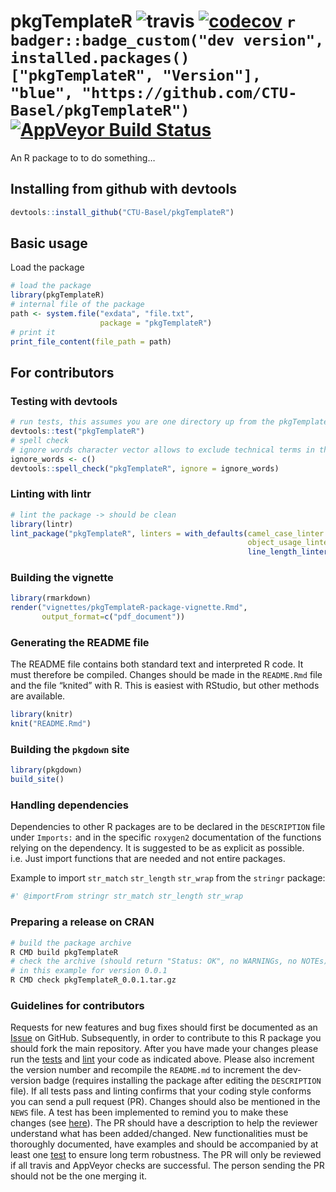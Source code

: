 
<!-- README.md is generated from README.Rmd. Please edit that file -->


# pkgTemplateR ![travis](https://api.travis-ci.com/CTU-Basel/pkgTemplateR.svg?branch=master) [![codecov](https://codecov.io/github/CTU-Basel/pkgTemplateR/branch/master/graphs/badge.svg)](https://codecov.io/github/CTU-Basel/pkgTemplateR) `r badger::badge_custom("dev version", installed.packages()["pkgTemplateR", "Version"], "blue", "https://github.com/CTU-Basel/pkgTemplateR")` [![AppVeyor Build Status](https://ci.appveyor.com/api/projects/status/github/CTU-Basel/pkgTemplateR?branch=master&svg=true)](https://ci.appveyor.com/project/CTU-Basel/pkgTemplateR)


An R package to to do something...

## Installing from github with devtools

```r
devtools::install_github("CTU-Basel/pkgTemplateR")
```

## Basic usage
Load the package
```r
# load the package
library(pkgTemplateR)
# internal file of the package
path <- system.file("exdata", "file.txt",
                    package = "pkgTemplateR")
# print it
print_file_content(file_path = path)
```

## For contributors
### Testing with devtools

```r
# run tests, this assumes you are one directory up from the pkgTemplateR dir
devtools::test("pkgTemplateR")
# spell check
# ignore words character vector allows to exclude technical terms in the check
ignore_words <- c()
devtools::spell_check("pkgTemplateR", ignore = ignore_words)
```

### Linting with lintr

```r
# lint the package -> should be clean
library(lintr)
lint_package("pkgTemplateR", linters = with_defaults(camel_case_linter = NULL,
                                                     object_usage_linter = NULL,
                                                     line_length_linter(125)))
```

### Building the vignette
```r
library(rmarkdown)
render("vignettes/pkgTemplateR-package-vignette.Rmd",
       output_format=c("pdf_document"))
```

### Generating the README file

The README file contains both standard text and interpreted R code.
It must therefore be compiled. Changes should be made in the `README.Rmd`
file and the file "knited" with R. This is easiest with RStudio, but other
methods are available.

```r
library(knitr)
knit("README.Rmd")
```

### Building the `pkgdown` site
```r
library(pkgdown)
build_site()
```

### Handling dependencies

Dependencies to other R packages are to be declared in the `DESCRIPTION` file under `Imports:` and in
the specific `roxygen2` documentation of the functions relying on the dependency. It is suggested to
be as explicit as possible. i.e. Just import functions that are needed and not entire packages.

Example to import `str_match` `str_length` `str_wrap` from the `stringr` package:
```r
#' @importFrom stringr str_match str_length str_wrap
```

### Preparing a release on CRAN

```bash
# build the package archive
R CMD build pkgTemplateR
# check the archive (should return "Status: OK", no WARNINGs, no NOTEs)
# in this example for version 0.0.1
R CMD check pkgTemplateR_0.0.1.tar.gz
```

### Guidelines for contributors

Requests for new features and bug fixes should first be documented as an
[Issue](https://github.com/) on GitHub.
Subsequently, in order to contribute to this R package you should fork the main repository.
After you have made your changes please run the 
[tests](README.md#testing-with-devtools)
and 
[lint](README.md#linting-with-lintr) your code as 
indicated above. Please also increment the version number and recompile the
`README.md` to increment the dev-version badge (requires installing the
package after editing the `DESCRIPTION` file). If all tests pass and linting
confirms that your coding style conforms you can send a pull request (PR).
Changes should also be mentioned in the `NEWS` file. A test has been implemented
to remind you to make these changes (see [here](tests/testthat/test-version_diff.R)).
The PR should have a description to help the reviewer understand what has been 
added/changed. New functionalities must be thoroughly documented, have examples 
and should be accompanied by at least one [test](tests/testthat/) to ensure long term 
robustness. The PR will only be reviewed if all travis and AppVeyor checks are successful. 
The person sending the PR should not be the one merging it.
